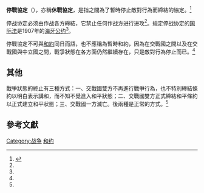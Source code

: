 '''停戰協定'''（{{lang-en|Armistice}}），亦稱'''休戰協定'''，是指{{link-en|交戰團體|Belligerent}}之間為了暫時停止敵對行為而締結的協定。<ref name="奧本海國際法 下二">{{cite book | author = [[勞特派特|勞特派特]]修訂; [[王鐵崖|王鐵崖]]、陳體強譯 | title = 奧本海國際法 | volume = 下卷 第二分冊 | publisher = [[商務印書館|商務印書館]] | location = [[北京市|北京市]] | date = 1989年 | isbn = 7-100-00646-5}}</ref>{{rp|68}}

停战协定必须由作战各方締結，它禁止任何作战方进行进攻<ref name="奧本海國際法 下二" />{{rp|71}}。规定停战协定的[[国际法|国际法]]是1907年的[[海牙公约|海牙公约]]<ref name="奧本海國際法 下二" />{{rp|68}}。

停戰協定不可與[[和約|和約]]同日而語，也不應稱為暫時和約，因為在交戰國之間以及在交戰國與中立國之間，戰爭狀態在各方面仍然繼續存在，只是敵對行為停止而已。<ref name="奧本海國際法 下二" />{{rp|68}}

== 其他 ==

戰爭狀態的終止有三種方式：一、交戰國雙方不再進行戰爭行為，也不特別締結條約以明白表示講和，而不知不覺進入和平狀態；二、交戰國雙方正式締結和平條約以正式建立和平狀態；三、交戰國一方滅亡。後兩種是正常的方式。<ref name="奧本海國際法 下二" />{{rp|105}}

== 參考文獻 ==
{{Reflist}}
{{Portal bar|國際關係|戰爭}}
[[Category:战争|Category:战争]]
[[Category:和约|]]